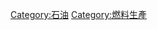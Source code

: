 {{Commonscat|Petroleum production}}
{{Catnav|頁面分類|人类社会|经济|产业|石油}}
[[Category:石油|Category:石油]]
[[Category:燃料生產|Category:燃料生產]]